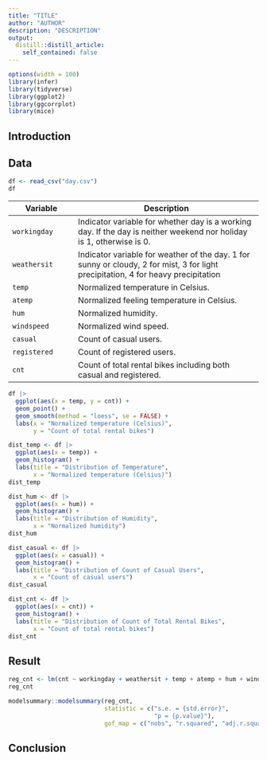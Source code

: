 ```yaml
---
title: "TITLE"
author: "AUTHOR"
description: "DESCRIPTION"
output:
  distill::distill_article:
    self_contained: false
---
```


```r
options(width = 100)
library(infer)
library(tidyverse)
library(ggplot2)
library(ggcorrplot)
library(mice)
```

## Introduction

## Data

```r
df <- read_csv("day.csv")
df
```

| Variable     | Description                                                                                                                        |
|-------------------|-----------------------------------------------------|
| `workingday` | Indicator variable for whether day is a working day. If the day is neither weekend nor holiday is 1, otherwise is 0.               |
| `weathersit` | Indicator variable for weather of the day. 1 for sunny or cloudy, 2 for mist, 3 for light precipitation, 4 for heavy precipitation |
| `temp`       | Normalized temperature in Celsius.                                                                                                 |
| `atemp`      | Normalized feeling temperature in Celsius.                                                                                         |
| `hum`        | Normalized humidity.                                                                                                               |
| `windspeed`  | Normalized wind speed.                                                                                                             |
| `casual`     | Count of casual users.                                                                                                             |
| `registered` | Count of registered users.                                                                                                         |
| `cnt`        | Count of total rental bikes including both casual and registered.                                                                  |

```r
df |>
  ggplot(aes(x = temp, y = cnt)) +
  geom_point() +
  geom_smooth(method = "loess", se = FALSE) +
  labs(x = "Normalized temperature (Celsius)", 
       y = "Count of total rental bikes")
```

```r
dist_temp <- df |>
  ggplot(aes(x = temp)) +
  geom_histogram() +
  labs(title = "Distribution of Temperature",
       x = "Normalized temperature (Celsius)")
dist_temp

dist_hum <- df |>
  ggplot(aes(x = hum)) +
  geom_histogram() +
  labs(title = "Distribution of Humidity",
       x = "Normalized humidity")
dist_hum

dist_casual <- df |>
  ggplot(aes(x = casual)) +
  geom_histogram() +
  labs(title = "Distribution of Count of Casual Users",
       x = "Count of casual users")
dist_casual
```

```r
dist_cnt <- df |>
  ggplot(aes(x = cnt)) +
  geom_histogram() +
  labs(title = "Distribution of Count of Total Rental Bikes",
       x = "Count of total rental bikes")
dist_cnt
```

## Result

```r
reg_cnt <- lm(cnt ~ workingday + weathersit + temp + atemp + hum + windspeed + casual + registered, data = df)
reg_cnt

modelsummary::modelsummary(reg_cnt,
                           statistic = c("s.e. = {std.error}",
                                         "p = {p.value}"),
                           gof_map = c("nobs", "r.squared", "adj.r.squared"))
```

## Conclusion
